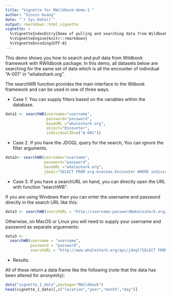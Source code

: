 ```yaml
---
title: "Vignette for RWildbook-demo-1 "
author: "Xinxin Huang"
date: "`r Sys.Date()`"
output: rmarkdown::html_vignette
vignette: >
  %\VignetteIndexEntry{Demo of pulling and searching data from Wildbook framework}
  %\VignetteEngine{knitr::rmarkdown}
  %\VignetteEncoding{UTF-8}
---
```


This demo shows you how to search and pull data from Wildbook framework with RWildbook package.
In this demo, all datasets below are searching for the same set of data which is all the encounter of individual "A-001" in "whaleshark.org".

The searchWB function provides the main interface to the Wilbook framework and can be used in
one of three ways.


* Case 1. You can supply filters based on the variables within the database.

```r
data1 <- searchWB(username="username",
                  password="password",
                  baseURL ="whaleshark.org",
                  object="Encounter",
                  individualID=c("A-001"))
```

* Case 2. If you have the JDOQL query for the search, You can ignore the filter arguments.

```r
data2<- searchWB(username="username",
                 password="password",
                 baseURL ="whaleshark.org",
                 jdoql="SELECT FROM org.ecocean.Encounter WHERE individualID == 'A-001'")
```

* Case 3.  If you have a searchURL on hand, you can directly open the URL with function "searchWB".

If you are using Windows then you can enter the username and password directly in the search URL like this:
```r
data3 <- searchWB(searchURL = "http://username:password@whaleshark.org/api/jdoql?SELECT FROM org.ecocean.Encounter WHERE individualID == 'A-001'")
```

Otherwise, on MacOS or Linux you will need to supply your username and password as separate arguements:
```r
data3 <-
  searchWB(username = "username",
           password = "password",
           searchURL = "http://www.whaleshark.org/api/jdoql?SELECT FROM org.ecocean.Encounter WHERE individualID == 'A-001'")
```


* Results.

All of these return a data frame like the following (note that the data has been altered for anonymity):
```r
data("vignette_1_data",package="RWildbook")
head(vignette_1_data)[,c("location","year","month","day")]
```

